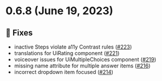 
<Meta title="Releases/v0.6.x/v0.6.8/Changelog"/>

# 0.6.8 (June 19, 2023)

## 🐛 Fixes
* inactive Steps violate a11y Contrast rules ([#223](https://github.com/infermedica/component-library/pull/223))
* translations for UiRating component ([#221](https://github.com/infermedica/component-library/pull/221))
* voiceover issues for UiMultipleChoices component ([#219](https://github.com/infermedica/component-library/pull/219))
* missing name attribute for multiple answer items ([#216](https://github.com/infermedica/component-library/pull/216))
* incorrect dropdown item focused ([#214](https://github.com/infermedica/component-library/pull/214))
